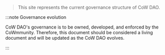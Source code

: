 > This site represents the current governance structure of CoW DAO.

:::note Governance evolution

CoW DAO's governance is to be owned, developed, and enforced by the CoWmmunity. Therefore, this document should be considered a living document and will be updated as the CoW DAO evolves.

:::
